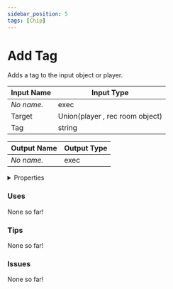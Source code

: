 ```yaml
---
sidebar_position: 5
tags: [Chip]
---
```


# Add Tag

Adds a tag to the input object or player.




<EsbSvg />

| Input Name | Input Type |
|-----------|-----------|
| *No name.* | exec |
| Target | Union(player , rec room object) |
| Tag | string |

| Output Name | Output Type |
|-----------|-----------|
| *No name.* | exec |


<details>
  <summary>Properties</summary>
  <div>
    <div>
    <table>
      <thead>
        <tr>
          <th>Is beta required?</th>
          <th>❌</th>
        </tr>
        <tr>
          <th>Is this chip a trolling risk?</th>
          <th>❌</th>
        </tr>
        <tr>
          <th>Chip UUID</th>
          <th>953fb21b-c9f0-46fc-a0f1-ee1a937854f8</th>
        </tr>
      </thead>
    </table>
    </div>
  </div>
</details>

### Uses

None so far!

### Tips

None so far!

### Issues

None so far!
